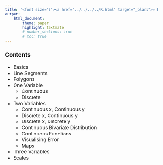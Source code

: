 ```yaml
---
title: '<font size="3"><a href="../../../../R.html" target="_blank">⇦ Back</a></font><br><br><br><br><br><br>'
output:
    html_document:
        theme: paper
        highlight: textmate
        # number_sections: true
        # toc: true
---
```

<font size="3">

### Contents
- Basics
- Line Segments
- Polygons
- One Variable
    + Continuous
    + Discrete
+ Two Variables
    * Continuous x, Continuous y
    * Discrete x, Continuous y
    * Discrete x, Discrete y
    * Continuous Bivariate Distribution
    * Continuous Functions
    * Visualising Error
    * Maps
* Three Variables
* Scales

</font>
